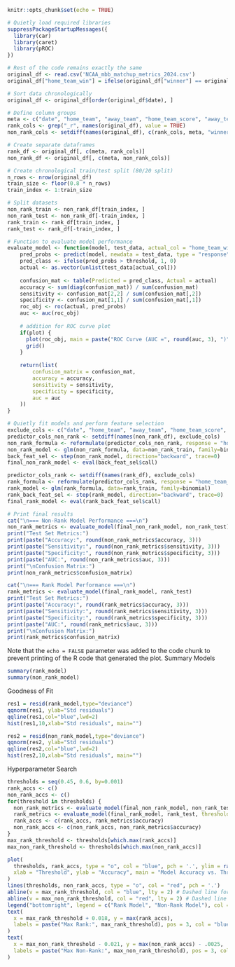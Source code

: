 ```{r setup, include=FALSE}
knitr::opts_chunk$set(echo = TRUE)
```


```{r cars}
# Quietly load required libraries
suppressPackageStartupMessages({
  library(car)
  library(caret)
  library(pROC)
})

# Rest of the code remains exactly the same
original_df <- read.csv('NCAA_mbb_matchup_metrics_2024.csv')
original_df["home_team_win"] = ifelse(original_df["winner"] == original_df["home_team"], 1, 0)

# Sort data chronologically
original_df <- original_df[order(original_df$date), ]

# Define column groups
meta <- c("date", "home_team", "away_team", "home_team_score", "away_team_score", "home_team_win", "neutral_game")
rank_cols <- grep("_r", names(original_df), value = TRUE)
non_rank_cols <- setdiff(names(original_df), c(rank_cols, meta, "winner"))

# Create separate dataframes
rank_df <- original_df[, c(meta, rank_cols)]
non_rank_df <- original_df[, c(meta, non_rank_cols)]

# Create chronological train/test split (80/20 split)
n_rows <- nrow(original_df)
train_size <- floor(0.8 * n_rows)
train_index <- 1:train_size

# Split datasets
non_rank_train <- non_rank_df[train_index, ]
non_rank_test <- non_rank_df[-train_index, ]
rank_train <- rank_df[train_index, ]
rank_test <- rank_df[-train_index, ]

# Function to evaluate model performance
evaluate_model <- function(model, test_data, actual_col = "home_team_win", threshold=0.5, plot=TRUE) {
    pred_probs <- predict(model, newdata = test_data, type = "response")
    pred_class <- ifelse(pred_probs > threshold, 1, 0)
    actual <- as.vector(unlist(test_data[actual_col]))
    
    confusion_mat <- table(Predicted = pred_class, Actual = actual)
    accuracy <- sum(diag(confusion_mat)) / sum(confusion_mat)
    sensitivity <- confusion_mat[2,2] / sum(confusion_mat[,2])
    specificity <- confusion_mat[1,1] / sum(confusion_mat[,1])
    roc_obj <- roc(actual, pred_probs)
    auc <- auc(roc_obj)
    
    # addition for ROC curve plot
    if(plot) {
      plot(roc_obj, main = paste("ROC Curve (AUC =", round(auc, 3), ")"), col = "blue", lwd = 2)
      grid()
    }
    
    return(list(
        confusion_matrix = confusion_mat,
        accuracy = accuracy,
        sensitivity = sensitivity,
        specificity = specificity,
        auc = auc
    ))
}

# Quietly fit models and perform feature selection
exclude_cols <- c("date", "home_team", "away_team", "home_team_score", "away_team_score", "home_team_win")
predictor_cols_non_rank <- setdiff(names(non_rank_df), exclude_cols)
non_rank_formula <- reformulate(predictor_cols_non_rank, response = "home_team_win")
non_rank_model <- glm(non_rank_formula, data=non_rank_train, family=binomial)
back_feat_sel <- step(non_rank_model, direction="backward", trace=0)
final_non_rank_model <- eval(back_feat_sel$call)

predictor_cols_rank <- setdiff(names(rank_df), exclude_cols)
rank_formula <- reformulate(predictor_cols_rank, response = "home_team_win")
rank_model <- glm(rank_formula, data=rank_train, family=binomial)
rank_back_feat_sel <- step(rank_model, direction="backward", trace=0)
final_rank_model <- eval(rank_back_feat_sel$call)

# Print final results
cat("\n=== Non-Rank Model Performance ===\n")
non_rank_metrics <- evaluate_model(final_non_rank_model, non_rank_test)
print("Test Set Metrics:")
print(paste("Accuracy:", round(non_rank_metrics$accuracy, 3)))
print(paste("Sensitivity:", round(non_rank_metrics$sensitivity, 3)))
print(paste("Specificity:", round(non_rank_metrics$specificity, 3)))
print(paste("AUC:", round(non_rank_metrics$auc, 3)))
print("\nConfusion Matrix:")
print(non_rank_metrics$confusion_matrix)

cat("\n=== Rank Model Performance ===\n")
rank_metrics <- evaluate_model(final_rank_model, rank_test)
print("Test Set Metrics:")
print(paste("Accuracy:", round(rank_metrics$accuracy, 3)))
print(paste("Sensitivity:", round(rank_metrics$sensitivity, 3)))
print(paste("Specificity:", round(rank_metrics$specificity, 3)))
print(paste("AUC:", round(rank_metrics$auc, 3)))
print("\nConfusion Matrix:")
print(rank_metrics$confusion_matrix)
```

Note that the `echo = FALSE` parameter was added to the code chunk to prevent printing of the R code that generated the plot.
Summary Models
```{r}
summary(rank_model)
summary(non_rank_model)
```
Goodness of Fit
```{r}
res1 = resid(rank_model,type="deviance")
qqnorm(res1, ylab="Std residuals")
qqline(res1,col="blue",lwd=2)
hist(res1,10,xlab="Std residuals", main="")

res2 = resid(non_rank_model,type="deviance")
qqnorm(res2, ylab="Std residuals")
qqline(res2,col="blue",lwd=2)
hist(res2,10,xlab="Std residuals", main="")
```
Hyperparameter Search
```{r, include=FALSE}
thresholds = seq(0.45, 0.6, by=0.001)
rank_accs <- c()
non_rank_accs <- c()
for(threshold in thresholds) {
  non_rank_metrics <- evaluate_model(final_non_rank_model, non_rank_test, threshold=threshold, plot=FALSE)
  rank_metrics <- evaluate_model(final_rank_model, rank_test, threshold=threshold, plot=FALSE)
  rank_accs <- c(rank_accs, rank_metrics$accuracy)
  non_rank_accs <- c(non_rank_accs, non_rank_metrics$accuracy)
}
max_rank_threshold <- thresholds[which.max(rank_accs)]
max_non_rank_threshold <- thresholds[which.max(non_rank_accs)]
```
```{r}
plot(
  thresholds, rank_accs, type = "o", col = "blue", pch = '.', ylim = range(c(rank_accs, non_rank_accs)),
  xlab = "Threshold", ylab = "Accuracy", main = "Model Accuracy vs. Threshold"
)
lines(thresholds, non_rank_accs, type = "o", col = "red", pch = '.')
abline(v = max_rank_threshold, col = "blue", lty = 2) # Dashed line for rank model
abline(v = max_non_rank_threshold, col = "red", lty = 2) # Dashed line for non-rank model
legend("bottomright", legend = c("Rank Model", "Non-Rank Model"), col = c("blue", "red"), lty = 1, pch = 16)
text(
  x = max_rank_threshold + 0.018, y = max(rank_accs), 
  labels = paste("Max Rank:", max_rank_threshold), pos = 3, col = "blue"
)
text(
  x = max_non_rank_threshold - 0.021, y = max(non_rank_accs) - .0025, 
  labels = paste("Max Non-Rank:", max_non_rank_threshold), pos = 3, col = "red"
)
```
